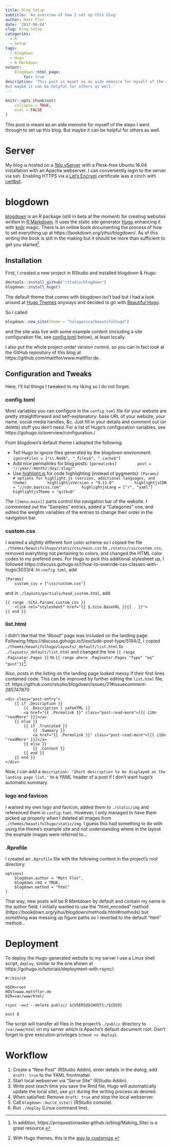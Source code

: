 ```yaml
---
title: Blog Setup
subtitle: 'An overview of how I set up this blog'
author: Matt Flor
date: '2017-06-04'
slug: blog-setup
categories:
  - R
  - Setup
tags:
  - blogdown
  - Hugo
  - R Markdown
output:
    blogdown::html_page:
        toc: true
description: 'This post is meant as an aide memoire for myself of the steps I went through to set up this blog.
But maybe it can be helpful for others as well.'
---
```


```r
knitr::opts_chunk$set(
    collapse = TRUE,
    eval = FALSE
)
```

This post is meant as an aide memoire for myself of the steps I went through to set up this blog.
But maybe it can be helpful for others as well.

# Server

My blog is hosted on a [1blu vServer ](https://www.1blu.de/server/vserver/) with a Plesk-free Ubuntu 16.04 installation with an Apache webserver.
I can conveniently login to the server via ssh.
Enabling HTTPS via a [Let's Encrypt](https://letsencrypt.org/) certificate was a cinch with [certbot](https://certbot.eff.org/#ubuntuxenial-apache).

# blogdown

[blogdown](https://github.com/rstudio/blogdown) is an R package (still in beta at the moment) for creating websites written in [R Markdown](http://rmarkdown.rstudio.com/).
It uses the static site generator [Hugo](https://gohugo.io/) enhancing it with [knitr](https://yihui.name/knitr/) magic.
There is an online book documenting the process of how to set everything up at https://bookdown.org/yihui/blogdown/.
As of this writing the book is still in the making but it should be more than sufficient to get you started^[In addition, https://proquestionasker.github.io/blog/Making_Site/ is a great resource.].

## Installation

First, I created a new project in RStudio and installed blogdown & Hugo:
```r
devtools::install_github("rstudio/blogdown")
blogdown::install_hugo()
```

The default theme that comes with blogdown isn't bad but I had a look around at [Hugo Themes](http://themes.gohugo.io/) anyways and decided to go with [Beautiful Hugo](http://themes.gohugo.io/beautifulhugo/).

So I called
```r
blogdown::new_site(theme = "halogenica/beautifulhugo")
```
and the site was live with some example content (including a site configuration file, see [config.toml] below), at least locally.

I also put the whole project under version control, so you can in fact look at the GitHub repository of this blog at https://github.com/mattflor/www.mattflor.de.

## Configuration and Tweaks

Here, I'll list things I tweaked to my liking so I do not forget.

### config.toml

Most variables you can configure in the `config.toml` file for your website are pretty straightforward and self-explanatory: base URL of your website, your name, social media handles, &c.
Just fill in your details and comment out (or delete) stuff you don't need.
For a list of Hugo's configuration variables, see https://gohugo.io/overview/configuration./

From blogdown's default theme I adopted the following:

- Tell Hugo to ignore files generated by the blogdown environment:
    ```
    ignoreFiles = ["\\.Rmd$", "_files$", "_cache$"]
    ```
- Add nice permalinks for blog posts:
    ```
    [permalinks]
        post = "/:year/:month/:day/:slug/"
    ```
- Use [highlight.js](https://highlightjs.org/) for code highlighting (instead of pygments):
    ```
    [Params]
        # options for highlight.js (version, additional languages, and theme)
        highlightjsVersion = "9.11.0"
        highlightjsCDN = "//cdn.bootcss.com"
        highlightjsLang = ["r", "yaml"]
        highlightjsTheme = "github"
    ```

The `[[menu.main]]` parts control the navigation bar of the website.
I commented out the "Samples" entries, added a "Categories" one, and edited the weights variables of the entries to change their order in the navigation bar.

### custom.css

I wanted a slightly different font color scheme so I copied the file `./themes/beautifulhugo/static/css/main.css` to `./static/css/custom.css`, removed everything not pertaining to colors, and changed the HTML color codes to my prefered ones.
For Hugo to pick this additional stylesheet up, I followed https://discuss.gohugo.io/t/how-to-override-css-classes-with-hugo/3033/4:
In `config.toml`, add 
```
[Params]
    custom_css = ["css/custom.css"]
```
and in `./layouts/partials/head_custom.html`, add
```
{{ range .Site.Params.custom_css }}
    <link rel="stylesheet" href="{{ $.Site.BaseURL }}{{ . }}">
{{ end }}
```


### list.html

I didn't like that the "About" page was included on the landing page.
Following https://discuss.gohugo.io/t/exclude-post-type/5194/2, I copied `./themes/beautifulhugo/layouts/_default/list.html` to `./layouts/_default/list.html` and changed the line `{{ range .Paginator.Pages }}` to `{{ range where .Paginator.Pages "Type" "eq" "post"}}`^[With Hugo themes, this is the [way to customize](https://gohugo.io/themes/customizing/).].

Also, posts in the listing on the landing page looked messy if their first lines contained code.
This can be improved by further editing the `list.html` file, cf. https://github.com/rstudio/blogdown/issues/21#issuecomment-285747870:
```
<div class="post-entry">
    {{ if .Description }}
        {{ .Description | safeHTML }}
        <a href="{{ .Permalink }}" class="post-read-more">[{{ i18n "readMore" }}]</a>
    {{ else }}
        {{ if .Truncated }}
            {{ .Summary }}
            <a href="{{ .Permalink }}" class="post-read-more">[{{ i18n "readMore" }}]</a>
        {{ else }}
            {{ .Content }}
        {{ end }}
    {{ end }}
</div>
```

Now, I can add a `description: 'Short description to be displayed on the landing page list.'` to a YAML header of a post if I don't want hugo's automatic summary.


### logo and favicon

I wanted my own logo and favicon, added them to `./static/img` and referenced them in `config.toml`.
However, I only managed to have them picked up properly when I deleted all images from `./themes/beautifulhugo/static/img`.
I guess this had something to do with using the theme's example site and not understanding where in the layout the example images were referred to...


### .Rprofile

I created an `.Rprofile` file with the following content in the project's root directory:
```
options(
    blogdown.author = "Matt Flor",
    blogdown.rmd = TRUE,
    blogdown.method = "html"
)
```

That way, new posts will be R Markdown by default and contain my name in the author field.
I initially wanted to use the "html_encoded" method (https://bookdown.org/yihui/blogdown/methods.html#methods) but something was messing up figure paths so I reverted to the default "html" method...

# Deployment

To deploy the Hugo-generated website to my server I use a Linux shell script, `deploy`, similar to the one shown at https://gohugo.io/tutorials/deployment-with-rsync/:
```
#!/bin/sh

USER=root
HOST=www.mattflor.de
DIR=var/www/html/

rsync -avz --delete public/ ${USER}@${HOST}:/${DIR}

exit 0
```

The script will transfer all files in the project's `./public` directory to `/var/www/html` on my server which is Apache's default document root.
Don't forget to give execution privileges (`chmod +x deploy`).


# Workflow

1. Create a "New Post" (RStudio Addin), enter details in the dialog, add `draft: true` to the YAML frontmatter.
1. Start local webserver via "Serve Site" (RStudio Addin).
1. Write post (each time you save the Rmd file, Hugo will automatically update the local site), use `git` during the writing process as desired.
1. When satisfied: Remove `draft: true` and stop the local webserver.
1. Call `blogdown::build_site()` (RStudio console).
1. Run `./deploy` (Linux command line).

